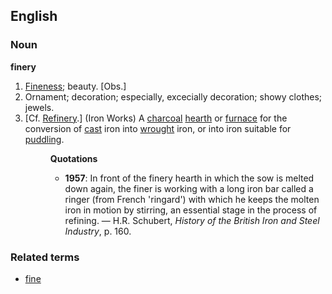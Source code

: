 ==English==
===Noun===
'''finery'''
# [[Fineness]]; beauty. [Obs.]
# Ornament; decoration; especially, excecially decoration; showy clothes; jewels.
# [Cf. [[Refinery]].] (Iron Works) A [[charcoal]] [[hearth]] or [[furnace]] for the conversion of [[cast]] iron into [[wrought]] iron, or into iron suitable for [[puddling]].
#:'''Quotations'''
#:*'''1957''': In front of the finery hearth in which the sow is melted down again, the finer is working with a long iron bar called a ringer (from French 'ringard') with which he keeps the molten iron in motion by stirring, an essential stage in the process of refining. &mdash; H.R. Schubert, ''History of the British Iron and Steel Industry'', p. 160.

===Related terms===
*[[fine]]
